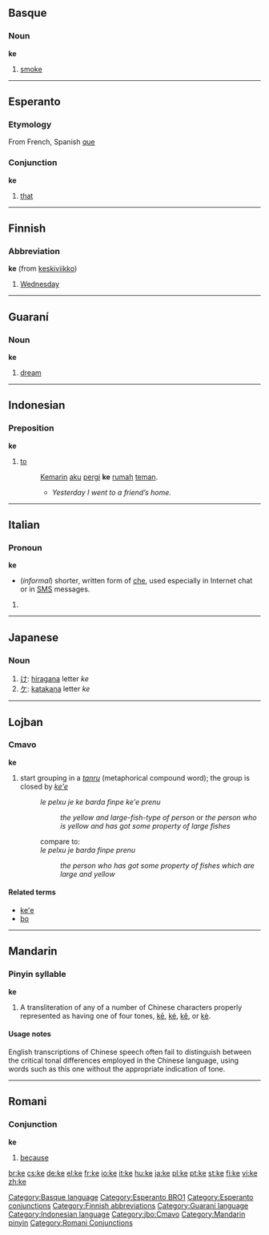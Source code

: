 {{see|.ke|kē|ké|kě|kè}}
==Basque==

===Noun===
'''ke'''

# [[smoke]]

[[Category:Basque language]]

----

==Esperanto==

===Etymology===
From French, Spanish [[que]]

===Conjunction===
'''ke'''

# [[that]]

[[Category:Esperanto BRO1]]
[[Category:Esperanto conjunctions]]

----

==Finnish==

===Abbreviation===
'''ke''' (from [[keskiviikko]])

# [[Wednesday]]

[[Category:Finnish abbreviations]]

----

==Guaraní==

===Noun===
'''ke'''

# [[dream]]

[[Category:Guaraní language]]

----

==Indonesian==

===Preposition===
'''ke'''

# [[to]]
#: [[kemarin|Kemarin]] [[aku]] [[pergi]] '''ke''' [[rumah]] [[teman]].
#:* ''Yesterday I went to a friend’s home.''

[[Category:Indonesian language]]

----

==Italian==

===Pronoun===
'''ke'''
*(''informal'') shorter, written form of [[che]], used especially in Internet chat or in [[SMS]] messages.

# {{defn|Italian}}

----

==Japanese==

===Noun===
{{ja-noun|r|hira=け}}

# [[け]]: [[hiragana]] letter ''ke''
# [[ケ]]: [[katakana]] letter ''ke''

----

==Lojban==

===Cmavo===
'''ke'''

# start grouping in a ''[[tanru]]'' (metaphorical compound word); the group is closed by ''[[ke'e]]''
#:''le pelxu je ke barda finpe ke'e prenu''
#::''the yellow and large-fish-type of person'' or ''the person who is yellow and has got some property of large fishes''
#:compare to:
#:''le pelxu je barda finpe prenu''
#::''the person who has got some property of fishes which are large and yellow''

====Related terms====
* [[ke'e#Lojban|ke'e]]
* [[bo#Lojban|bo]]

[[Category:jbo:Cmavo]]

----

==Mandarin==

===Pinyin syllable===
'''ke'''

# A transliteration of any of a number of Chinese characters properly represented as having one of four tones, [[kē]], [[ké]], [[kě]], or [[kè]].

====Usage notes====
English transcriptions of Chinese speech often fail to distinguish between the critical tonal differences employed in the Chinese language, using words such as this one without the appropriate indication of tone.

[[Category:Mandarin pinyin]]

----

==Romani==

===Conjunction===
'''ke'''

# [[because]]

[[Category:Romani Conjunctions]]

[[br:ke]]
[[cs:ke]]
[[de:ke]]
[[el:ke]]
[[fr:ke]]
[[io:ke]]
[[it:ke]]
[[hu:ke]]
[[ja:ke]]
[[pl:ke]]
[[pt:ke]]
[[st:ke]]
[[fi:ke]]
[[vi:ke]]
[[zh:ke]]